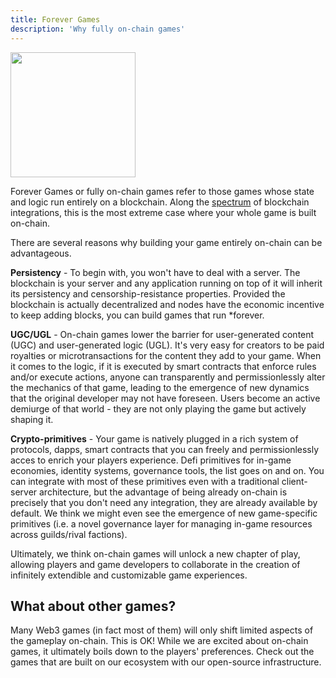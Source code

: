 ```yaml
---
title: Forever Games
description: 'Why fully on-chain games'
---
```


<img height="200" src="/images/space_wanderer.png" />

Forever Games or fully on-chain games refer to those games whose state and logic run entirely on a blockchain. Along the [spectrum](https://jumpcrypto.com/writing/defining-on-chain-gaming/) of blockchain integrations, this is the most extreme case where your whole game is built on-chain.

There are several reasons why building your game entirely on-chain can be advantageous.


**Persistency** - To begin with, you won't have to deal with a server. The blockchain is your server and any application running on top of it will inherit its persistency and censorship-resistance properties. Provided the blockchain is actually decentralized and nodes have the economic incentive to keep adding blocks, you can build games that run *forever. 

**UGC/UGL** - On-chain games lower the barrier for user-generated content (UGC) and user-generated logic (UGL). It's very easy for creators to be paid royalties or microtransactions for the content they add to your game. When it comes to the logic, if it is executed by smart contracts that enforce rules and/or execute actions, anyone can transparently and permissionlessly alter the mechanics of that game, leading to the emergence of new dynamics that the original developer may not have foreseen. Users become an active demiurge of that world - they are not only playing the game but actively shaping it.

**Crypto-primitives** - Your game is natively plugged in a rich system of protocols, dapps, smart contracts that you can freely and permissionlessly acces to enrich your players experience. Defi primitives for in-game economies, identity systems, governance tools, the list goes on and on. You can integrate with most of these primitives even with a traditional client-server architecture, but the advantage of being already on-chain is precisely that you don't need any integration, they are already available by default. We think we might even see the emergence of new game-specific primitives (i.e. a novel governance layer for managing in-game resources across guilds/rival factions).

Ultimately, we think on-chain games will unlock a new chapter of play, allowing players and game developers to collaborate in the creation of infinitely extendible and customizable game experiences. 

## What about other games?

Many Web3 games (in fact most of them) will only shift limited aspects of the gameplay on-chain. This is OK! 
While we are excited about on-chain games, it ultimately boils down to the players' preferences. 
Check out the games that are built on our ecosystem with our open-source infrastructure.

